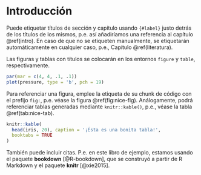 # Introducción {#intro}

Puede etiquetar títulos de sección y capítulo usando `{#label}` justo detrás de los títulos de los mismos, p.e. así añadiríamos una referencia al capítulo \@ref(intro). En caso de que no se etiqueten manualmente, se etiquetarán automáticamente en cualquier caso, p.e., Capítulo \@ref(literatura).

Las figuras y tablas con títulos se colocarán en los entornos `figure` y `table`, respectivamente.

```{r nice-fig, fig.cap='¡Aquí hay una bonita figura!', out.width='80%', fig.asp=.75, fig.align='center'}
par(mar = c(4, 4, .1, .1))
plot(pressure, type = 'b', pch = 19)
```

Para referenciar una figura, emplee la etiqueta de su chunk de código con el prefijo `fig:`, p.e. véase la figura \@ref(fig:nice-fig). Análogamente, podrá referenciar tablas generadas mediante `knitr::kable()`, p.e., véase la tabla  \@ref(tab:nice-tab).

```{r nice-tab, tidy=FALSE}
knitr::kable(
  head(iris, 20), caption = '¡Ésta es una bonita tabla!',
  booktabs = TRUE
)
```

También puede incluir citas. P.e. en este libro de ejemplo, estamos usando el paquete **bookdown** [@R-bookdown], que se construyó a partir de R Markdown y el paquete **knitr** [@xie2015].
